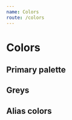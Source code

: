 ```yaml
---
name: Colors
route: /colors
---
```



# Colors

## Primary palette

<Box display="block" mb={4}>
  <ColorCard color="blue.lightest" />
  <ColorCard color="blue.light" />
  <ColorCard color="blue.base" />
  <ColorCard color="blue.dark" />
  <ColorCard color="blue.darkest" />
</Box>

<Box display="block" mb={4}>
  <ColorCard color="green.lightest" />
  <ColorCard color="green.light" />
  <ColorCard color="green.base" />
  <ColorCard color="green.dark" />
  <ColorCard color="green.darkest" />
</Box>

<Box display="block" mb={4}>
  <ColorCard color="orange.lightest" />
  <ColorCard color="orange.light" />
  <ColorCard color="orange.base" />
  <ColorCard color="orange.dark" />
  <ColorCard color="orange.darkest" />
</Box>

<Box display="block" mb={4}>
  <ColorCard color="red.lightest" />
  <ColorCard color="red.light" />
  <ColorCard color="red.base" />
  <ColorCard color="red.dark" />
  <ColorCard color="red.darkest" />
</Box>

## Greys

<Box display="block" mb={4}>
  <ColorCard color="g.10" />
  <ColorCard color="g.20" />
  <ColorCard color="g.30" />
  <ColorCard color="g.40" />
  <ColorCard color="g.50" />
  <ColorCard color="g.60" />
  <ColorCard color="g.70" />
  <ColorCard color="g.80" />
  <ColorCard color="g.90" />
  <ColorCard color="g.95" />
</Box>

## Alias colors

<Box display="block" mb={4}>
  <ColorCard color="background" />
  <ColorCard color="accentBackground" />
  <ColorCard color="primary" />
  <ColorCard color="accent" />
</Box>
